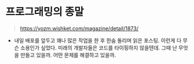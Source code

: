 # 프로그래밍의 종말

> https://yozm.wishket.com/magazine/detail/1873/

- 내일 배포를 앞두고 꽤나 많은 작업을 한 후 한숨 돌리며 읽은 포스팅. 이런게 다 무슨 소용인가 싶었다. 미래의 개발자들은 코드를 타이핑하지 않을텐데. 그때 난 무엇을 만들고 있을까. 어떤 문제를 해결하고 있을까.
